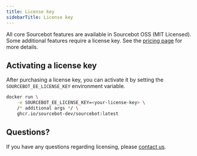 ```yaml
---
title: License key
sidebarTitle: License key
---
```


All core Sourcebot features are available in Sourcebot OSS (MIT Licensed). Some additional features require a license key. See the [pricing page](https://www.sourcebot.dev/pricing) for more details.


## Activating a license key

After purchasing a license key, you can activate it by setting the `SOURCEBOT_EE_LICENSE_KEY` environment variable.

```bash
docker run \
    -e SOURCEBOT_EE_LICENSE_KEY=<your-license-key> \
    /* additional args */ \
    ghcr.io/sourcebot-dev/sourcebot:latest
```

## Questions?

If you have any questions regarding licensing, please [contact us](mailto:team@sourcebot.dev).